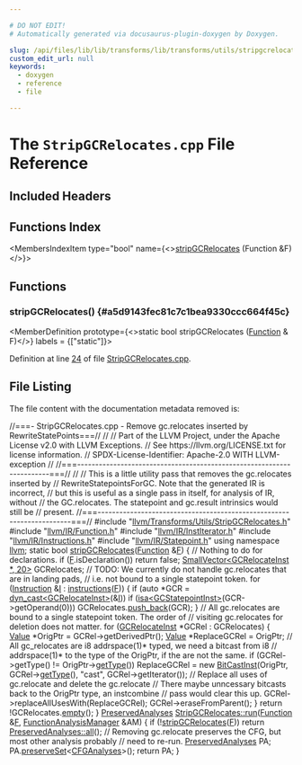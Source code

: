 ```yaml
---

# DO NOT EDIT!
# Automatically generated via docusaurus-plugin-doxygen by Doxygen.

slug: /api/files/lib/lib/transforms/lib/transforms/utils/stripgcrelocates-cpp
custom_edit_url: null
keywords:
  - doxygen
  - reference
  - file

---
```





# The `StripGCRelocates.cpp` File Reference

<DoxygenPage pluginConfig={pluginConfig}>



## Included Headers

<IncludesList>
<IncludesListItem
  filePath="llvm/Transforms/Utils/StripGCRelocates.h"
  permalink="/docs/api/files/include/include/llvm/include/llvm/transforms/include/llvm/transforms/utils/stripgcrelocates-h"
  isLocal="true" />
<IncludesListItem
  filePath="llvm/IR/Function.h"
  permalink="/docs/api/files/include/include/llvm/include/llvm/ir/function-h"
  isLocal="true" />
<IncludesListItem
  filePath="llvm/IR/InstIterator.h"
  permalink="/docs/api/files/include/include/llvm/include/llvm/ir/institerator-h"
  isLocal="true" />
<IncludesListItem
  filePath="llvm/IR/Instructions.h"
  permalink="/docs/api/files/include/include/llvm/include/llvm/ir/instructions-h"
  isLocal="true" />
<IncludesListItem
  filePath="llvm/IR/Statepoint.h"
  permalink="/docs/api/files/include/include/llvm/include/llvm/ir/statepoint-h"
  isLocal="true" />
</IncludesList>

## Functions Index

<MembersIndex>

<MembersIndexItem
  type="bool"
  name={<><a href="#a5d9143fec81c7c1bea9330ccc664f45c">stripGCRelocates</a> (Function &amp;F)</>}>
</MembersIndexItem>

</MembersIndex>


<SectionDefinition>

## Functions

### stripGCRelocates() {#a5d9143fec81c7c1bea9330ccc664f45c}

<MemberDefinition
  prototype={<>static bool stripGCRelocates (<a href="/docs/api/classes/llvm/function">Function</a> &amp; F)</>}
  labels = {["static"]}>

Definition at line <a href="#l00024">24</a> of file <a href="/docs/api/files/lib/lib/transforms/lib/transforms/utils/stripgcrelocates-cpp">StripGCRelocates.cpp</a>.
</MemberDefinition>

</SectionDefinition>

## File Listing

The file content with the documentation metadata removed is:

<ProgramListing>

<Link id="l00001" /><CodeLine lineNumber="1"><span class="doxyHighlightComment">//===- StripGCRelocates.cpp - Remove gc.relocates inserted by RewriteStatePoints===//</span></CodeLine>
<Link id="l00002" /><CodeLine lineNumber="2"><span class="doxyHighlightComment">//</span></CodeLine>
<Link id="l00003" /><CodeLine lineNumber="3"><span class="doxyHighlightComment">// Part of the LLVM Project, under the Apache License v2.0 with LLVM Exceptions.</span></CodeLine>
<Link id="l00004" /><CodeLine lineNumber="4"><span class="doxyHighlightComment">// See https://llvm.org/LICENSE.txt for license information.</span></CodeLine>
<Link id="l00005" /><CodeLine lineNumber="5"><span class="doxyHighlightComment">// SPDX-License-Identifier: Apache-2.0 WITH LLVM-exception</span></CodeLine>
<Link id="l00006" /><CodeLine lineNumber="6"><span class="doxyHighlightComment">//</span></CodeLine>
<Link id="l00007" /><CodeLine lineNumber="7"><span class="doxyHighlightComment">//===----------------------------------------------------------------------===//</span></CodeLine>
<Link id="l00008" /><CodeLine lineNumber="8"><span class="doxyHighlightComment">//</span></CodeLine>
<Link id="l00009" /><CodeLine lineNumber="9"><span class="doxyHighlightComment">// This is a little utility pass that removes the gc.relocates inserted by</span></CodeLine>
<Link id="l00010" /><CodeLine lineNumber="10"><span class="doxyHighlightComment">// RewriteStatepointsForGC. Note that the generated IR is incorrect,</span></CodeLine>
<Link id="l00011" /><CodeLine lineNumber="11"><span class="doxyHighlightComment">// but this is useful as a single pass in itself, for analysis of IR, without</span></CodeLine>
<Link id="l00012" /><CodeLine lineNumber="12"><span class="doxyHighlightComment">// the GC.relocates. The statepoint and gc.result intrinsics would still be</span></CodeLine>
<Link id="l00013" /><CodeLine lineNumber="13"><span class="doxyHighlightComment">// present.</span></CodeLine>
<Link id="l00014" /><CodeLine lineNumber="14"><span class="doxyHighlightComment">//===----------------------------------------------------------------------===//</span></CodeLine>
<Link id="l00015" /><CodeLine lineNumber="15"></CodeLine>
<Link id="l00016" /><CodeLine lineNumber="16"><span class="doxyHighlightPreprocessor">#include &quot;<a href="/docs/api/files/include/include/llvm/include/llvm/transforms/include/llvm/transforms/utils/stripgcrelocates-h">llvm/Transforms/Utils/StripGCRelocates.h</a>&quot;</span></CodeLine>
<Link id="l00017" /><CodeLine lineNumber="17"><span class="doxyHighlightPreprocessor">#include &quot;<a href="/docs/api/files/include/include/llvm/include/llvm/ir/function-h">llvm/IR/Function.h</a>&quot;</span></CodeLine>
<Link id="l00018" /><CodeLine lineNumber="18"><span class="doxyHighlightPreprocessor">#include &quot;<a href="/docs/api/files/include/include/llvm/include/llvm/ir/institerator-h">llvm/IR/InstIterator.h</a>&quot;</span></CodeLine>
<Link id="l00019" /><CodeLine lineNumber="19"><span class="doxyHighlightPreprocessor">#include &quot;<a href="/docs/api/files/include/include/llvm/include/llvm/ir/instructions-h">llvm/IR/Instructions.h</a>&quot;</span></CodeLine>
<Link id="l00020" /><CodeLine lineNumber="20"><span class="doxyHighlightPreprocessor">#include &quot;<a href="/docs/api/files/include/include/llvm/include/llvm/ir/statepoint-h">llvm/IR/Statepoint.h</a>&quot;</span></CodeLine>
<Link id="l00021" /><CodeLine lineNumber="21"></CodeLine>
<Link id="l00022" /><CodeLine lineNumber="22"><span class="doxyHighlightKeyword">using namespace </span><span class="doxyHighlight"><a href="/docs/api/namespaces/llvm">llvm</a>;</span></CodeLine>
<Link id="l00023" /><CodeLine lineNumber="23"></CodeLine>
<Link id="l00024" /><CodeLine lineNumber="24" lineLink="#a5d9143fec81c7c1bea9330ccc664f45c"><span class="doxyHighlightKeyword">static</span><span class="doxyHighlight"> </span><span class="doxyHighlightKeywordType">bool</span><span class="doxyHighlight"> <a href="#a5d9143fec81c7c1bea9330ccc664f45c">stripGCRelocates</a>(<a href="/docs/api/classes/llvm/function">Function</a> &amp;<a href="/docs/api/files/lib/lib/support/md5-cpp/#a96d73bbd7af15cb1fc38c3f4a3bd82e9">F</a>) &#123;</span></CodeLine>
<Link id="l00025" /><CodeLine lineNumber="25"><span class="doxyHighlight">  </span><span class="doxyHighlightComment">// Nothing to do for declarations.</span></CodeLine>
<Link id="l00026" /><CodeLine lineNumber="26"><span class="doxyHighlight">  </span><span class="doxyHighlightKeywordFlow">if</span><span class="doxyHighlight"> (<a href="/docs/api/files/lib/lib/support/md5-cpp/#a96d73bbd7af15cb1fc38c3f4a3bd82e9">F</a>.isDeclaration())</span></CodeLine>
<Link id="l00027" /><CodeLine lineNumber="27"><span class="doxyHighlight">    </span><span class="doxyHighlightKeywordFlow">return</span><span class="doxyHighlight"> </span><span class="doxyHighlightKeyword">false</span><span class="doxyHighlight">;</span></CodeLine>
<Link id="l00028" /><CodeLine lineNumber="28"><span class="doxyHighlight">  <a href="/docs/api/classes/llvm/smallvector">SmallVector&lt;GCRelocateInst &#42;, 20&gt;</a> GCRelocates;</span></CodeLine>
<Link id="l00029" /><CodeLine lineNumber="29"><span class="doxyHighlight">  </span><span class="doxyHighlightComment">// TODO: We currently do not handle gc.relocates that are in landing pads,</span></CodeLine>
<Link id="l00030" /><CodeLine lineNumber="30"><span class="doxyHighlight">  </span><span class="doxyHighlightComment">// i.e. not bound to a single statepoint token.</span></CodeLine>
<Link id="l00031" /><CodeLine lineNumber="31"><span class="doxyHighlight">  </span><span class="doxyHighlightKeywordFlow">for</span><span class="doxyHighlight"> (<a href="/docs/api/classes/llvm/instruction">Instruction</a> &amp;<a href="/docs/api/files/lib/lib/support/md5-cpp/#ac0eafdc9ee161b71e7af98af736952fd">I</a> : <a href="/docs/api/files/lib/lib/codegen/atomicexpandpass-cpp/#a1bcc06b1cb86bd0ea08f33323190bdaa">instructions</a>(<a href="/docs/api/files/lib/lib/support/md5-cpp/#a96d73bbd7af15cb1fc38c3f4a3bd82e9">F</a>)) &#123;</span></CodeLine>
<Link id="l00032" /><CodeLine lineNumber="32"><span class="doxyHighlight">    </span><span class="doxyHighlightKeywordFlow">if</span><span class="doxyHighlight"> (</span><span class="doxyHighlightKeyword">auto</span><span class="doxyHighlight"> &#42;GCR = <a href="/docs/api/namespaces/llvm/#a22eeee01734061ac1b31ccd994c49eef">dyn&#95;cast&lt;GCRelocateInst&gt;</a>(&amp;<a href="/docs/api/files/lib/lib/support/md5-cpp/#ac0eafdc9ee161b71e7af98af736952fd">I</a>))</span></CodeLine>
<Link id="l00033" /><CodeLine lineNumber="33"><span class="doxyHighlight">      </span><span class="doxyHighlightKeywordFlow">if</span><span class="doxyHighlight"> (<a href="/docs/api/namespaces/llvm/#a92ca992e52dddc420f4b069cae06dfbe">isa&lt;GCStatepointInst&gt;</a>(GCR-&gt;getOperand(0)))</span></CodeLine>
<Link id="l00034" /><CodeLine lineNumber="34"><span class="doxyHighlight">        GCRelocates.<a href="/docs/api/classes/llvm/smallvectortemplatebase/#af42bfbc067df27c19ee2fc859df58799">push&#95;back</a>(GCR);</span></CodeLine>
<Link id="l00035" /><CodeLine lineNumber="35"><span class="doxyHighlight">  &#125;</span></CodeLine>
<Link id="l00036" /><CodeLine lineNumber="36"><span class="doxyHighlight">  </span><span class="doxyHighlightComment">// All gc.relocates are bound to a single statepoint token. The order of</span></CodeLine>
<Link id="l00037" /><CodeLine lineNumber="37"><span class="doxyHighlight">  </span><span class="doxyHighlightComment">// visiting gc.relocates for deletion does not matter.</span></CodeLine>
<Link id="l00038" /><CodeLine lineNumber="38"><span class="doxyHighlight">  </span><span class="doxyHighlightKeywordFlow">for</span><span class="doxyHighlight"> (<a href="/docs/api/classes/llvm/gcrelocateinst">GCRelocateInst</a> &#42;GCRel : GCRelocates) &#123;</span></CodeLine>
<Link id="l00039" /><CodeLine lineNumber="39"><span class="doxyHighlight">    <a href="/docs/api/classes/llvm/value">Value</a> &#42;OrigPtr = GCRel-&gt;getDerivedPtr();</span></CodeLine>
<Link id="l00040" /><CodeLine lineNumber="40"><span class="doxyHighlight">    <a href="/docs/api/classes/llvm/value">Value</a> &#42;ReplaceGCRel = OrigPtr;</span></CodeLine>
<Link id="l00041" /><CodeLine lineNumber="41"></CodeLine>
<Link id="l00042" /><CodeLine lineNumber="42"><span class="doxyHighlight">    </span><span class="doxyHighlightComment">// All gc&#95;relocates are i8 addrspace(1)&#42; typed, we need a bitcast from i8</span></CodeLine>
<Link id="l00043" /><CodeLine lineNumber="43"><span class="doxyHighlight">    </span><span class="doxyHighlightComment">// addrspace(1)&#42; to the type of the OrigPtr, if the are not the same.</span></CodeLine>
<Link id="l00044" /><CodeLine lineNumber="44"><span class="doxyHighlight">    </span><span class="doxyHighlightKeywordFlow">if</span><span class="doxyHighlight"> (GCRel-&gt;getType() != OrigPtr-&gt;<a href="/docs/api/classes/llvm/value/#a0344a49526443edf90cc0aef3abd3337">getType</a>())</span></CodeLine>
<Link id="l00045" /><CodeLine lineNumber="45"><span class="doxyHighlight">      ReplaceGCRel = </span><span class="doxyHighlightKeyword">new</span><span class="doxyHighlight"> <a href="/docs/api/classes/llvm/bitcastinst">BitCastInst</a>(OrigPtr, GCRel-&gt;<a href="/docs/api/classes/llvm/value/#a0344a49526443edf90cc0aef3abd3337">getType</a>(), </span><span class="doxyHighlightStringLiteral">&quot;cast&quot;</span><span class="doxyHighlight">, GCRel-&gt;getIterator());</span></CodeLine>
<Link id="l00046" /><CodeLine lineNumber="46"></CodeLine>
<Link id="l00047" /><CodeLine lineNumber="47"><span class="doxyHighlight">    </span><span class="doxyHighlightComment">// Replace all uses of gc.relocate and delete the gc.relocate</span></CodeLine>
<Link id="l00048" /><CodeLine lineNumber="48"><span class="doxyHighlight">    </span><span class="doxyHighlightComment">// There maybe unncessary bitcasts back to the OrigPtr type, an instcombine</span></CodeLine>
<Link id="l00049" /><CodeLine lineNumber="49"><span class="doxyHighlight">    </span><span class="doxyHighlightComment">// pass would clear this up.</span></CodeLine>
<Link id="l00050" /><CodeLine lineNumber="50"><span class="doxyHighlight">    GCRel-&gt;replaceAllUsesWith(ReplaceGCRel);</span></CodeLine>
<Link id="l00051" /><CodeLine lineNumber="51"><span class="doxyHighlight">    GCRel-&gt;eraseFromParent();</span></CodeLine>
<Link id="l00052" /><CodeLine lineNumber="52"><span class="doxyHighlight">  &#125;</span></CodeLine>
<Link id="l00053" /><CodeLine lineNumber="53"><span class="doxyHighlight">  </span><span class="doxyHighlightKeywordFlow">return</span><span class="doxyHighlight"> !GCRelocates.<a href="/docs/api/classes/llvm/smallvectortemplatecommon/#ad9a3c7bc26b130377bbafc170b5f88a2">empty</a>();</span></CodeLine>
<Link id="l00054" /><CodeLine lineNumber="54"><span class="doxyHighlight">&#125;</span></CodeLine>
<Link id="l00055" /><CodeLine lineNumber="55"></CodeLine>
<Link id="l00056" /><CodeLine lineNumber="56" lineLink="/docs/api/classes/llvm/stripgcrelocates/#aaa7527b13944005e12d9f2ebf6a2c8a3"><span class="doxyHighlight"><a href="/docs/api/classes/llvm/preservedanalyses">PreservedAnalyses</a> <a href="/docs/api/classes/llvm/stripgcrelocates/#aaa7527b13944005e12d9f2ebf6a2c8a3">StripGCRelocates::run</a>(<a href="/docs/api/classes/llvm/function">Function</a> &amp;<a href="/docs/api/files/lib/lib/support/md5-cpp/#a96d73bbd7af15cb1fc38c3f4a3bd82e9">F</a>,</span></CodeLine>
<Link id="l00057" /><CodeLine lineNumber="57"><span class="doxyHighlight">                                        <a href="/docs/api/namespaces/llvm/#adce09a5a0de0e3177eb00e932734af2f">FunctionAnalysisManager</a> &amp;AM) &#123;</span></CodeLine>
<Link id="l00058" /><CodeLine lineNumber="58"><span class="doxyHighlight">  </span><span class="doxyHighlightKeywordFlow">if</span><span class="doxyHighlight"> (!<a href="#a5d9143fec81c7c1bea9330ccc664f45c">stripGCRelocates</a>(<a href="/docs/api/files/lib/lib/support/md5-cpp/#a96d73bbd7af15cb1fc38c3f4a3bd82e9">F</a>))</span></CodeLine>
<Link id="l00059" /><CodeLine lineNumber="59"><span class="doxyHighlight">    </span><span class="doxyHighlightKeywordFlow">return</span><span class="doxyHighlight"> <a href="/docs/api/classes/llvm/preservedanalyses/#a1258a1ff55557c27684010ebd7283712">PreservedAnalyses::all</a>();</span></CodeLine>
<Link id="l00060" /><CodeLine lineNumber="60"></CodeLine>
<Link id="l00061" /><CodeLine lineNumber="61"><span class="doxyHighlight">  </span><span class="doxyHighlightComment">// Removing gc.relocate preserves the CFG, but most other analysis probably</span></CodeLine>
<Link id="l00062" /><CodeLine lineNumber="62"><span class="doxyHighlight">  </span><span class="doxyHighlightComment">// need to re-run.</span></CodeLine>
<Link id="l00063" /><CodeLine lineNumber="63"><span class="doxyHighlight">  <a href="/docs/api/classes/llvm/preservedanalyses">PreservedAnalyses</a> PA;</span></CodeLine>
<Link id="l00064" /><CodeLine lineNumber="64"><span class="doxyHighlight">  PA.<a href="/docs/api/classes/llvm/preservedanalyses/#a937c42f77e161349ce0f999e448c7027">preserveSet</a>&lt;<a href="/docs/api/classes/llvm/cfganalyses">CFGAnalyses</a>&gt;();</span></CodeLine>
<Link id="l00065" /><CodeLine lineNumber="65"><span class="doxyHighlight">  </span><span class="doxyHighlightKeywordFlow">return</span><span class="doxyHighlight"> PA;</span></CodeLine>
<Link id="l00066" /><CodeLine lineNumber="66"><span class="doxyHighlight">&#125;</span></CodeLine>

</ProgramListing>


</DoxygenPage>
